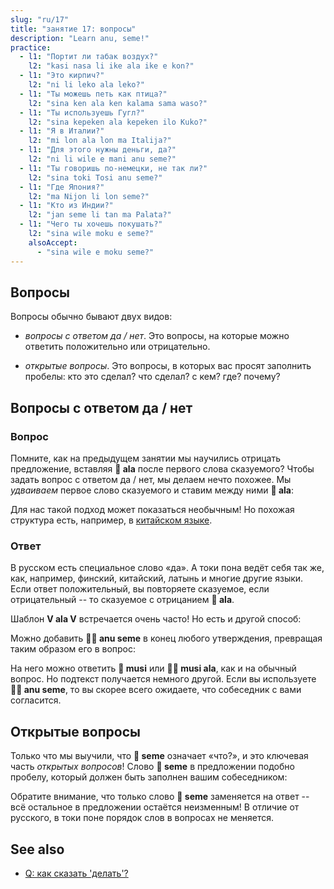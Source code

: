 ```yaml
---
slug: "ru/17"
title: "занятие 17: вопросы"
description: "Learn anu, seme!"
practice:
  - l1: "Портит ли табак воздух?"
    l2: "kasi nasa li ike ala ike e kon?"
  - l1: "Это кирпич?"
    l2: "ni li leko ala leko?"
  - l1: "Ты можешь петь как птица?"
    l2: "sina ken ala ken kalama sama waso?"
  - l1: "Ты используешь Гугл?"
    l2: "sina kepeken ala kepeken ilo Kuko?"
  - l1: "Я в Италии?"
    l2: "mi lon ala lon ma Italija?"
  - l1: "Для этого нужны деньги, да?"
    l2: "ni li wile e mani anu seme?"
  - l1: "Ты говоришь по-немецки, не так ли?"
    l2: "sina toki Tosi anu seme?"
  - l1: "Где Япония?"
    l2: "ma Nijon li lon seme?"
  - l1: "Кто из Индии?"
    l2: "jan seme li tan ma Palata?"
  - l1: "Чего ты хочешь покушать?"
    l2: "sina wile moku e seme?"
    alsoAccept:
      - "sina wile e moku seme?"
---
```



## Вопросы

Вопросы обычно бывают двух видов:

* *вопросы с ответом да / нет*. Это вопросы, на которые можно ответить положительно или отрицательно.

* *открытые вопросы*. Это вопросы, в которых вас просят заполнить пробелы: кто это сделал? что сделал? с кем? где? почему?

## Вопросы с ответом да / нет

### Вопрос

Помните, как на предыдущем занятии мы научились отрицать предложение, вставляя **󱤂 ala** после первого слова сказуемого? Чтобы задать вопрос с ответом да / нет, мы делаем нечто похожее. Мы *удваиваем* первое слово сказуемого и ставим между ними **󱤂 ala**:

<List>
  <Word sl="moku ala moku" m="ест ли ...?" />
  <Sentence sl="pipi li moku ala moku e len?" m="Мотылёк ест ткань?" />
  <Word sl="pona ala pona" m="хороший ли ...?" />
  <Sentence sl="kalama musi li pona ala pona tawa sina?" m="Тебе нравится музыка?" />
  <Word sl="wile ala wile" m="хочет ли ...?" />
  <Sentence sl="sina wile ala wile lape lon supa?" m="Вы хотите спать на кровати?" />
  <Word sl="lon ala lon" m="находится ли ... в ...?" />
  <Sentence sl="ona li lon ala lon ma Mewika?" m="Они находятся в США?" />
</List>

Для нас такой подход может показаться необычным! Но похожая структура есть, например, в [китайском языке](https://en.wikipedia.org/wiki/A-not-A_question#A-not-AB_form_4).

### Ответ

В русском есть специальное слово «да». А токи пона ведёт себя так же, как, например, финский, китайский, латынь и многие другие языки. Если ответ положительный, вы повторяете сказуемое, если отрицательный -- то сказуемое с отрицанием **󱤂 ala**.

<List>
  <Sentence sl="sitelen li musi ala musi?" m="Видео весёлое?" />
  <Word sl="musi." m="весёлое. (= Да.)" />
  <Word sl="musi ala." m="не весёлое. (= Нет.)" />
</List>

Шаблон **V ala V** встречается очень часто! Но есть и другой способ:

<List>
  <Word sl="seme" m="что? какой?" />
  <Word sl="anu" m="или" />
  <Word sl="anu seme" m="... верно? не так ли? или что?" />
</List>

Можно добавить **󱤇󱥙 anu seme** в конец любого утверждения, превращая таким образом его в вопрос:

<List>
  <Sentence sl="sitelen li musi anu seme?" m="Видео весёлое, не так ли?" />
</List>

На него можно ответить **󱤻 musi** или **󱤻󱤂 musi ala**, как и на обычный вопрос. Но подтекст получается немного другой. Если вы используете **󱤇󱥙 anu seme**, то вы скорее всего ожидаете, что собеседник с вами согласится.

## Открытые вопросы

Только что мы выучили, что **󱥙 seme** означает «что?», и это ключевая часть *открытых вопросов*! Слово **󱥙 seme** в предложении подобно пробелу, который должен быть заполнен вашим собеседником:

<List>
  <Sentence sl="waso li lon seme?" m="Где птица? (букв. 'Птица находится в чём?')" />
  <Sentence sl="waso li lon tomo." m="Птица дома. (букв. 'в доме')" />
  <Sentence sl="soweli li utala e jan seme?" m="На кого напал зверь? (букв. 'Зверь напал на какого человека?')" />
  <Sentence sl="soweli li utala e jan Ema." m="Зверь напал на Эмму." />
</List>

Обратите внимание, что только слово **󱥙 seme** заменяется на ответ -- всё остальное в предложении остаётся неизменным! В отличие от русского, в токи поне порядок слов в вопросах не меняется.

<Practice exercises={frontmatter.practice} client:load />

## See also
* [Q: как сказать 'делать'?](ru/doing/)
